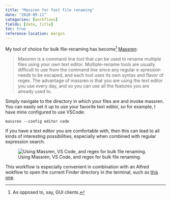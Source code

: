 ```yaml
---
title: "Massren for fast file renaming"
date: "2020-09-11"
categories: [workflows]
fields: [date, title]
toc: true
reference-location: margin
---
```


My tool of choice for bulk file-renaming has become[^1] [Massren](https://github.com/laurent22/massren):

[^1]: As opposed to, say, GUI clients.

> Massren is a command line tool that can be used to rename multiple files using your own text editor. Multiple-rename tools are usually difficult to use from the command line since any regular e
xpression needs to be escaped, and each tool uses its own syntax and flavor of regex. The advantage of massren is that you are using the text editor you use every day, and so you can use all the features you are already used to.
>

Simply navigate to the directory in which your files are and invoke massren. You can easily set it up to use your favorite text editor, so for example, I have mine configured to use VSCode:

```
massren --config editor code
```

If you have a text editor you are comfortable with, then this can lead to all kinds of interesting possibilities, especially when combined with regular expression search.

![Using Massren, VS Code, and regex for bulk file renaming.](20180528-screen-massren.gif)

This workflow is especially convenient in combination with an Alfred wokflow to open the current Finder directory in the terminal, such as [this one](https://github.com/LeEnno/alfred-terminalfinder).